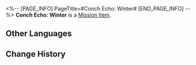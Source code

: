 <%-- [PAGE_INFO]
PageTitle=#Conch Echo: Winter#
[END_PAGE_INFO] --%>
{{Item Infobox
|id          = 150081
|image       = Item Conch Echo- Winter.png{{subst:void|<!--$UPLOAD:<<SpriteOutput/ItemFigures/150080.png>-<Item Conch Echo- Winter.png>-<Item Icons>>-->}}
|type        = Mission Item
|invCategory = Missions
|rarity      = 3
|effect      = 
|description = Feed this memory into the Recording Conch and listen closely &mdash; the voice may speak of nature's secrets or confide hidden thoughts.<br />This is a memory of "Snow."<br />''"You used up all the paint? What did you draw?"<br />"I think... just pure white."''
}}
'''Conch Echo: Winter''' is a [[Mission Item]].

==Other Languages==
{{Other Languages
|en   = Conch Echo: Winter
|zhs  = 螺语：冬
|zht  = 螺語：冬
|ja   = ホラガイの残響：冬
|ko   = 소라의 말: 겨울
|es   = Ecos de la caracola: Invierno
|fr   = Écho du coquillage&nbsp;: Hiver
|ru   = Эхо из раковины: Зима
|th   = เสียงสังข์: เหมันต์
|vi   = Ngôn Ngữ Vỏ Ốc: Ngày Đông
|de   = Erzählung der Muschel: Winter
|id   = Bahasa Keong: Musim Dingin
|pt   = Eco da Concha: Inverno
}}

==Change History==
{{Change History|3.3}}
